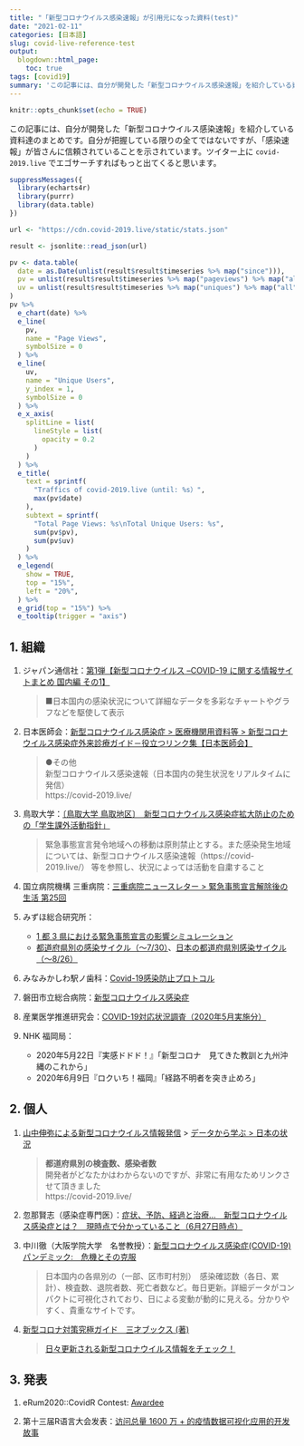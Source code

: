 ```yaml
---
title: "「新型コロナウイルス感染速報」が引用元になった資料(test)"
date: "2021-02-11"
categories: [日本語]
slug: covid-live-reference-test
output:
  blogdown::html_page:
    toc: true
tags: [covid19]
summary: 'この記事には、自分が開発した「新型コロナウイルス感染速報」を紹介している資料のまとめです。自分が把握している限りの全てではないですが、「感染速報」が皆さんに信頼されていることを示されています。ツイター上に `covid-2019.live` でエゴサーチすればもっと出てくると思います。'
---
```


```r
knitr::opts_chunk$set(echo = TRUE)
```

この記事には、自分が開発した「新型コロナウイルス感染速報」を紹介している資料達のまとめです。自分が把握している限りの全てではないですが、「感染速報」が皆さんに信頼されていることを示されています。ツイター上に `covid-2019.live` でエゴサーチすればもっと出てくると思います。

```r
suppressMessages({
  library(echarts4r)
  library(purrr)
  library(data.table)
})

url <- "https://cdn.covid-2019.live/static/stats.json"

result <- jsonlite::read_json(url)

pv <- data.table(
  date = as.Date(unlist(result$result$timeseries %>% map("since"))),
  pv = unlist(result$result$timeseries %>% map("pageviews") %>% map("all")),
  uv = unlist(result$result$timeseries %>% map("uniques") %>% map("all"))
)
pv %>%
  e_chart(date) %>%
  e_line(
    pv,
    name = "Page Views",
    symbolSize = 0
  ) %>%
  e_line(
    uv,
    name = "Unique Users",
    y_index = 1,
    symbolSize = 0
  ) %>%
  e_x_axis(
    splitLine = list(
      lineStyle = list(
        opacity = 0.2
      )
    )
  ) %>%
  e_title(
    text = sprintf(
      "Traffics of covid-2019.live（until: %s）",
      max(pv$date)
    ),
    subtext = sprintf(
      "Total Page Views: %s\nTotal Unique Users: %s",
      sum(pv$pv),
      sum(pv$uv)
    )
  ) %>%
  e_legend(
    show = TRUE,
    top = "15%",
    left = "20%",
  ) %>%
  e_grid(top = "15%") %>%
  e_tooltip(trigger = "axis")
```

## 1. 組織

1. ジャパン通信社：[第1弾【新型コロナウイルス –COVID-19 に関する情報サイトまとめ 国内編 その1】](https://www.japan-tsushin.co.jp/news/?p=165)

    > ■日本国内の感染状況について詳細なデータを多彩なチャートやグラフなどを駆使して表示

2. 日本医師会：[新型コロナウイルス感染症 > 医療機関用資料等 > 新型コロナウイルス感染症外来診療ガイド－役立つリンク集【日本医師会】](https://www.med.or.jp/dl-med/kansen/novel_corona/link/yakulink.pdf)

    > ●その他  
    > 新型コロナウイルス感染速報（日本国内の発生状況をリアルタイムに発信）  
    > https://covid-2019.live/  

3. 鳥取大学：[〔鳥取大学 鳥取地区〕　新型コロナウイルス感染症拡大防止のための「学生課外活動指針」](https://www.tottori-u.ac.jp/secure/17792/kagai-sisin210119.pdf)

    > 緊急事態宣言発令地域への移動は原則禁止とする。また感染発生地域については、新型コロナウイルス感染速報（https://covid-2019.live/） 等を参照し、状況によっては活動を自粛すること
    
4. 国立病院機構 三重病院：[三重病院ニュースレター > 緊急事態宣言解除後の生活 第25回](https://mie.hosp.go.jp/common/letter/nl_2006_02.pdf)

5. みずほ総合研究所：
    - [1 都 3 県における緊急事態宣言の影響シミュレーション](https://www.mizuho-ri.co.jp/publication/research/pdf/insight/jp210108.pdf)
    - [都道府県別の感染サイクル（～7/30）](http://www.pref.osaka.lg.jp/attach/1949/00004348/02.pdf)、[日本の都道府県別感染サイクル（～8/26）](https://orgwww2.bousai.metro.tokyo.lg.jp/_res/projects/default_project/_page_/001/011/782/20200827/20200827siryou.pdf)
  
6. みなみかしわ駅ノ歯科：[Covid-19感染防止プロトコル](https://minamikashiwa-shika.com/covid19.html)

7. 磐田市立総合病院：[新型コロナウイルス感染症](https://www.hospital.iwata.shizuoka.jp/feature/public-lectures/upload/20201224-175733-4953.pdf)

8. 産業医学推進研究会：[COVID-19対応状況調査（2020年5月実施分）](http://www.sansuiken.org/support/200605%20COVID-19_SSK_3rd_open_forHP.pdf)

9. NHK 福岡局：
    - 2020年5月22日『実感ドドド！』「新型コロナ　見てきた教訓と九州沖縄のこれから」
    - 2020年6月9日『ロクいち！福岡』「経路不明者を突き止めろ」

## 2. 個人

1. [山中伸弥による新型コロナウイルス情報発信](https://covid19-yamanaka.com/) > [データから学ぶ > 日本の状況](https://covid19-yamanaka.com/cont3/16.html)

    > **都道府県別の検査数、感染者数**  
    > 開発者がどなたかはわからないのですが、非常に有用なためリンクさせて頂きました  
    > https://covid-2019.live/

2. 忽那賢志（感染症専門医）：[症状、予防、経過と治療…　新型コロナウイルス感染症とは？　現時点で分かっていること（6月27日時点）](https://news.yahoo.co.jp/byline/kutsunasatoshi/20200627-00185362/)

3. 中川徹（大阪学院大学　名誉教授）：[新型コロナウイルス感染症(COVID-19)パンデミック:　危機とその克服](https://www.osaka-gu.ac.jp/php/nakagawa/TRIZ/jforum/2020Forum/Corvid19Crisis2020/Corvid19Crisis-index.html)

    > 日本国内の各県別の（一部、区市町村別）　感染確認数（各日、累計）、検査数、退院者数、死亡者数など。毎日更新。詳細データがコンパクトに可視化されており、日による変動が動的に見える。分かりやすく、貴重なサイトです。

4. [新型コロナ対策究極ガイド　三才ブックス (著)](https://www.amazon.co.jp/%E6%96%B0%E5%9E%8B%E3%82%B3%E3%83%AD%E3%83%8A%E5%AF%BE%E7%AD%96%E7%A9%B6%E6%A5%B5%E3%82%AC%E3%82%A4%E3%83%89-%E4%B8%89%E6%89%8D%E3%83%96%E3%83%83%E3%82%AF%E3%82%B9-ebook/dp/B08R3DMZPC)
   
    > [日々更新される新型コロナウイルス情報をチェック！](https://books.google.co.jp/books?id=N0kQEAAAQBAJ&pg=PA32&lpg=PA32&dq=%22covid-2019.live%22&source=bl&ots=pU6-F4FOvQ&sig=ACfU3U1TFsKbrU02wb0B1Bc-MVVK0CzL4w&hl=zh-CN&sa=X&ved=2ahUKEwjourvNleHuAhXCAYgKHapxDr44KBDoATAGegQIBRAC#v=onepage&q=%22covid-2019.live%22&f=false)

## 3. 発表

1. eRum2020::CovidR Contest: [Awardee](https://milano-r.github.io/erum2020-covidr-contest/index.html)

2. 第十三届R语言大会发表：[访问总量 1600 万 + 的疫情数据可视化应用的开发故事](https://china-r.org/files/ChinaR_13th.pdf)
